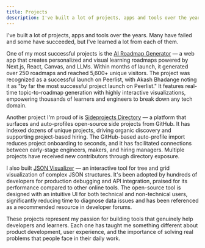 ```yaml
---
title: Projects
description: I've built a lot of projects, apps and tools over the years.
---
```


I've built a lot of projects, apps and tools over the years. Many have failed and some have succeeded, but I've learned a lot from each of them.

One of my most successful projects is the [AI Roadmap Generator](https://airoadmapgenerator.com) — a web app that creates personalized and visual learning roadmaps powered by Next.js, React, Canvas, and LLMs. Within months of launch, it generated over 250 roadmaps and reached 5,600+ unique visitors. The project was recognized as a successful launch on Peerlist, with Akash Bhadange noting it as "by far the most successful project launch on Peerlist." It features real-time topic-to-roadmap generation with highly interactive visualizations, empowering thousands of learners and engineers to break down any tech domain.

Another project I'm proud of is [Sideprojects Directory](https://sideprojects.directory) — a platform that surfaces and auto-profiles open-source side projects from GitHub. It has indexed dozens of unique projects, driving organic discovery and supporting project-based hiring. The GitHub-based auto-profile import reduces project onboarding to seconds, and it has facilitated connections between early-stage engineers, makers, and hiring managers. Multiple projects have received new contributors through directory exposure.

I also built [JSON Visualizer](https://jsonvisualiser.com) — an interactive tool for tree and grid visualization of complex JSON structures. It's been adopted by hundreds of developers for production debugging and API integration, praised for its performance compared to other online tools. The open-source tool is designed with an intuitive UI for both technical and non-technical users, significantly reducing time to diagnose data issues and has been referenced as a recommended resource in developer forums.

These projects represent my passion for building tools that genuinely help developers and learners. Each one has taught me something different about product development, user experience, and the importance of solving real problems that people face in their daily work.
